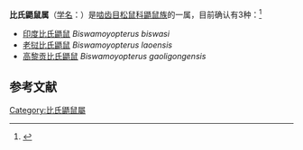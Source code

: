 {{Automatic taxobox
| taxon = Biswamoyopterus
| image = Biswamoyopterus biswasi.jpg
| image_caption = [[印度比氏鼯鼠|印度比氏鼯鼠]] ''Biswamoyopterus biswasi''
| authority = Saha, 1981
| type_species = [[印度比氏鼯鼠|印度比氏鼯鼠]]<br>''Biswamoyopterus biswasi''
| type_species_authority = (Saha, 1981) 
| range_map = Biswamoyopterus Li et al. 2019 07.jpg
| range_map_caption = 比氏鼯鼠属物种分布图
}}
'''比氏鼯鼠属'''（[[学名|学名]]：{{lang|la|''Biswamoyopterus''}}）是[[啮齿目|啮齿目]][[松鼠科|松鼠科]][[鼯鼠族|鼯鼠族]]的一属，目前确认有3种：<ref>{{cite news |author1=杨艳鹏 |title=高黎贡山发现新物种高黎贡比氏鼯鼠 |url=https://yndaily.yunnan.cn/html/2019-07/21/content_1291371.htm?div=-1 |accessdate=2021-11-27 |work=云南日报 |date=2019-07-21 |archive-date=2021-11-27 |archive-url=https://web.archive.org/web/20211127094859/https://yndaily.yunnan.cn/html/2019-07/21/content_1291371.htm?div=-1 |dead-url=no }}</ref>
*[[印度比氏鼯鼠|印度比氏鼯鼠]] ''Biswamoyopterus biswasi''
*[[老挝比氏鼯鼠|老挝比氏鼯鼠]] ''Biswamoyopterus laoensis''
*[[高黎贡比氏鼯鼠|高黎贡比氏鼯鼠]] ''Biswamoyopterus gaoligongensis''

==参考文献==
{{reflist}}
[[Category:比氏鼯鼠屬|Category:比氏鼯鼠屬]]